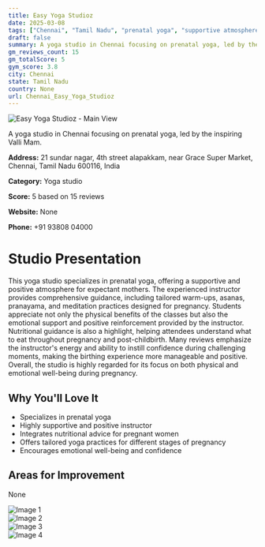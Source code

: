 ```yaml
---
title: Easy Yoga Studioz
date: 2025-03-08
tags: ["Chennai", "Tamil Nadu", "prenatal yoga", "supportive atmosphere", "positive reinforcement", "Chennai"]  
draft: false
summary: A yoga studio in Chennai focusing on prenatal yoga, led by the inspiring Valli Mam.
gm_reviews_count: 15
gm_totalScore: 5
gym_score: 3.8
city: Chennai
state: Tamil Nadu
country: None
url: Chennai_Easy_Yoga_Studioz
---
```


<div className="aspect-[16/9] relative my-8">
  <img 
    src="https://lh5.googleusercontent.com/p/AF1QipMFhZg1kJExheNOftp-xA4D12_RdPwd8Y_gB2Vk=w1920-h1080-k-no"
    alt="Easy Yoga Studioz - Main View"
    className="object-cover absolute inset-0 w-full h-full rounded-lg"
  />
</div>

A yoga studio in Chennai focusing on prenatal yoga, led by the inspiring Valli Mam.

**Address:** 21 sundar nagar, 4th street alapakkam, near Grace Super Market, Chennai, Tamil Nadu 600116, India

**Category:** Yoga studio

**Score:** 5 based on 15 reviews

**Website:** None

**Phone:** +91 93808 04000

# Studio Presentation

This yoga studio specializes in prenatal yoga, offering a supportive and positive atmosphere for expectant mothers. The experienced instructor provides comprehensive guidance, including tailored warm-ups, asanas, pranayama, and meditation practices designed for pregnancy. Students appreciate not only the physical benefits of the classes but also the emotional support and positive reinforcement provided by the instructor. Nutritional guidance is also a highlight, helping attendees understand what to eat throughout pregnancy and post-childbirth. Many reviews emphasize the instructor's energy and ability to instill confidence during challenging moments, making the birthing experience more manageable and positive. Overall, the studio is highly regarded for its focus on both physical and emotional well-being during pregnancy.



## Why You'll Love It

- Specializes in prenatal yoga
- Highly supportive and positive instructor
- Integrates nutritional advice for pregnant women
- Offers tailored yoga practices for different stages of pregnancy
- Encourages emotional well-being and confidence

## Areas for Improvement

None

<div className="grid grid-cols-1 xl:grid-cols-2 gap-4 my-8">
<div className="aspect-[4/3] relative"><img src="https://lh3.googleusercontent.com/p/AF1QipNxTtcdi8vjVYEkU1RwYE4Calyuw-J5zVdbcf2E=w1920-h1080-k-no" alt="Image 1" className="object-cover absolute inset-0 w-full h-full rounded-lg" /></div>
<div className="aspect-[4/3] relative"><img src="https://lh5.googleusercontent.com/p/AF1QipNaTVrGYA80_pSLoUhTYgYNoGg7xwEcFErw6O6h=w1920-h1080-k-no" alt="Image 2" className="object-cover absolute inset-0 w-full h-full rounded-lg" /></div>
<div className="aspect-[4/3] relative"><img src="https://lh5.googleusercontent.com/p/AF1QipMhMUS4esOgXu4VM_j_QqEV5KFd8hVcWWTzQd73=w1920-h1080-k-no" alt="Image 3" className="object-cover absolute inset-0 w-full h-full rounded-lg" /></div>
<div className="aspect-[4/3] relative"><img src="https://lh5.googleusercontent.com/p/AF1QipMkWzCVLn4SCns70M-5iM3JVs1JO042wdNfotKX=w1920-h1080-k-no" alt="Image 4" className="object-cover absolute inset-0 w-full h-full rounded-lg" /></div>
</div>